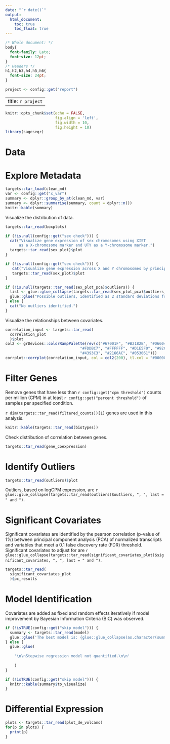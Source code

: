 ```yaml
---
date: "`r date()`"
output: 
  html_document:
    toc: true
    toc_float: true
---
```


```css
/* Whole document: */
body{
  font-family: Lato;
  font-size: 12pt;
}
/* Headers */
h1,h2,h3,h4,h5,h6{
  font-size: 24pt;
}
```

```r
project <- config::get("report")
```
---
title: `r project`
---
```r
knitr::opts_chunk$set(echo = FALSE, 
                      fig.align = 'left',
                      fig.width = 10, 
                      fig.height = 10)
library(sageseqr)
```
# Data


# Explore Metadata

```r
targets::tar_load(clean_md)
var <- config::get("x_var")
summary <- dplyr::group_by_at(clean_md, var)
summary <- dplyr::summarise(summary, count = dplyr::n())
knitr::kable(summary)
```

Visualize the distribution of data.
```r
targets::tar_read(boxplots)
```

```r
if (!is.null(config::get("sex check"))) {
  cat("Visualize gene expression of sex chromosomes using XIST 
      as a X-chromosome marker and UTY as a Y-chromosome marker.")
  targets::tar_read(sex_plot)$plot
}
```

```r
if (!is.null(config::get("sex check"))) {
   cat("Visualize gene expression across X and Y chromosomes by principal component analysis (PCA).")
   targets::tar_read(sex_plot)$plot
}
```

```r
if (!is.null(targets::tar_read(sex_plot_pca)$outliers)) {
  list <- glue::glue_collapse(targets::tar_read(sex_plot_pca)$outliers, ", ", last = " and ")
  glue::glue("Possible outliers, identified as 2 standard deviations from the mean of samples n split by {config::get('sex check')} are {list}.")
} else {
  cat("No outliers identified.")
}
```

Visualize the relationships between covariates.
```r
correlation_input <- targets::tar_read(
  correlation_plot
  )$plot
col2 <- grDevices::colorRampPalette(rev(c("#67001F", "#B2182B", "#D6604D", "#F4A582",
                                 "#FDDBC7", "#FFFFFF", "#D1E5F0", "#92C5DE",
                                 "#4393C3", "#2166AC", "#053061")))
corrplot::corrplot(correlation_input, col = col2(200), tl.col = "#000000")
```

# Filter Genes

Remove genes that have less than `r config::get("cpm threshold")` counts per million (CPM) in at least `r config::get("percent threshold")` of samples per specified condition.

`r dim(targets::tar_read(filtered_counts))[1]` genes are used in this analysis.
```r
knitr::kable(targets::tar_read(biotypes))
```

Check distribution of correlation between genes.
```r
targets::tar_read(gene_coexpression)
```

# Identify Outliers

```r
targets::tar_read(outliers)$plot
```
Outliers, based on logCPM expression, are `r glue::glue_collapse(targets::tar_read(outliers)$outliers, ", ", last = " and ")`.

# Significant Covariates

Significant covariates are identified by the pearson correlation (p-value of 1%) between principal component analysis (PCA) of normalized transcripts and variables that meet a 0.1 false discovery rate (FDR) threshold. Significant covariates to adjust for are `r glue::glue_collapse(targets::tar_read(significant_covariates_plot)$significant_covariates, ", ", last = " and ")`.

```r
targets::tar_read(
  significant_covariates_plot
  )$pc_results
```

# Model Identification
Covariates are added as fixed and random effects iteratively if model improvement by  Bayesian Information Criteria (BIC) was observed.
```r
if (!isTRUE(config::get("skip model"))) {
  summary <- targets::tar_read(model)
  glue::glue('The best model is: {glue::glue_collapse(as.character(summary$formula), " ")}')
} else {
  glue::glue(
    
    '\n\nStepwise regression model not quantified.\n\n'
    
    )
}
```
\n
```r
if (!isTRUE(config::get("skip model"))) {
  knitr::kable(summary$to_visualize)
}
```
# Differential Expression

```r
plots <- targets::tar_read(plot_de_volcano)
for(p in plots) {
  print(p)
}
```
